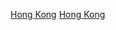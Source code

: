 {{estcatCountry|195|9|香港|Hong Kong}}

[[Category:1959年英國建立|Hong Kong]]
[[Category:1959年亞洲建立|Hong Kong]]